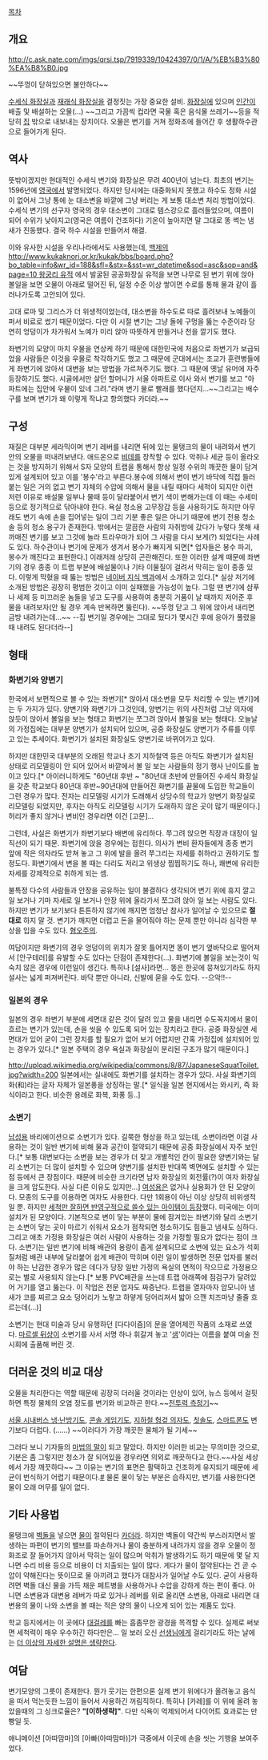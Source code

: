 [[목차]]

== 개요 ==
http://c.ask.nate.com/imgs/qrsi.tsp/7919339/10424397/0/1/A/%EB%B3%80%EA%B8%B0.jpg

~~뚜껑이 닫혀있으면 불안하다~~

[[수세식 화장실]]과 [[재래식 화장실]]을 결정짓는 가장 중요한 설비. [[화장실]]에 있으며 [[인간]]이 배출 및 배설하는 오물(...) ~~그리고 가끔씩 컵라면 국물 혹은 음식물 쓰레기~~등을 적당히 [[집]] 밖으로 내보내는 장치이다. 오물은 변기를 거쳐 정화조에 들어간 후 생활하수관으로 들어가게 된다.

== 역사 ==
뜻밖이겠지만 현대적인 수세식 변기와 화장실은 무려 400년이 넘는다. 최초의 변기는 1596년에 [[영국]]에서 발명되었다. 하지만 당시에는 대중화되지 못했고 하수도 정화 시설이 없어서 그냥 통에 눈 대소변을 바깥에 그냥 버리는 게 보통 대소변 처리 방법이었다. 수세식 변기의 선구자 영국의 경우 대소변이 그대로 템스강으로 흘러들었으며, 여름이 되어 수위가 낮아지고(영국은 여름이 건조하다) 기온이 높아지면 말 그대로 똥 썩는 냄새가 진동했다. 결국 하수 시설을 만들어서 해결.

이와 유사한 시설을 우리나라에서도 사용했는데, [[백제]]의 [[http://www.kukaknori.or.kr/kukak/bbs/board.php?bo_table=info&wr_id=188&sfl=&stx=&sst=wr_datetime&sod=asc&sop=and&page=10 왕궁리 유적]] 에서 발굴된 공공화장실 유적을 보면 나무로 된 변기 위에 앉아 볼일을 보면 오물이 아래로 떨어진 뒤, 일정 수준 이상 쌓이면 수로를 통해 물과 같이 흘러나가도록 고안되어 있다.

고대 로마 및 그리스가 더 위생적이었는데, 대소변을 하수도로 따로 흘려보내 노예들이 퍼서 비료로 썼기 때문이었다. 다만 이 시절 변기는 그냥 돌에 구멍을 뚫는 수준이라 당연히 엉덩이가 차가워서 노예가 미리 앉아 따뜻하게 만들거나 천을 깔기도 했다.

좌변기의 모양이 마치 우물을 연상케 하기 때문에 대한민국에 처음으로 좌변기가 보급되었을 사람들은 이것을 우물로 착각하기도 했고 그 때문에 군대에서는 조교가 훈련병들에게 좌변기에 앉아서 대변을 보는 방법을 가르쳐주기도 했다. 그 때문에 옛날 유머에 자주 등장하기도 했다. 시골에서만 살던 할머니가 서울 아파트로 이사 와서 변기를 보고 "아파트에는 집안에 우물이 있네 그려."라며 변기 물로 빨래를 했다던지...~~그리고는 배수구를 보며 변기가 왜 이렇게 작냐고 항의했다 카더라.~~

== 구성 ==
재질은 대부분 세라믹이며 변기 레버를 내리면 뒤에 있는 물탱크의 물이 내려와서 변기 안의 오물을 떠내려보낸다. 애드온으로 [[비데]]를 장착할 수 있다.
악취나 세균 등이 올라오는 것을 방지하기 위해서 S자 모양의 트랩을 통해서 항상 일정 수위의 깨끗한 물이 담겨있게 설계되어 있고 이를 '봉수'라고 부른다.봉수에 의해서 변이 변기 바닥에 직접 들러붙는 일은 거의 없고 변기 자체의 수압에 의해서 물을 내릴 때마다 세척이 되지만 이런 저런 이유로 배설물 일부나 물때 등이 달라붙어서 변기 색이 변해가는데 이 때는 수세미 등으로 정기적으로 닦아내야 한다. 욕실 청소용 고무장갑 등을 사용하기도 하지만 아무래도 변기 속에 손을 집어넣는 일이 그리 기분 좋은 일은 아니기 때문에 변기 전용 청소 솔 등의 청소 용구가 존재한다. 밖에서는 깔끔한 사람의 자취방에 갔다가 누렇다 못해 새까매진 변기를 보고 그것에 놀라 트라우마가 되어 그 사람을 다시 보게(?) 되었다는 사례도 있다.
하수관이나 변기에 문제가 생겨서 봉수가 빠지게 되면[* 업자들은 봉수 파괴, 봉수가 깨진다고 표현한다.] 이래저래 상당히 곤란해진다. 또한 이러한 설계 때문에 좌변기의 경우 종종 이 트랩 부분에 배설물이나 기타 이물질이 걸려서 막히는 일이 종종 있다. 이렇게 막혔을 때 뚫는 방법은 [http://navercast.naver.com/contents.nhn?contents_id=4567 네이버 지식 백과]에서 소개하고 있다.[* 실상 저기에 소개된 방법은 굉장히 평범한 것이고 이미 실패했을 가능성이 높다. 그럴 땐 변기에 샴푸나 세제 등 미끄러운 놈들을 넣고 도구를 사용하여 충분히 거품이 날 때까지 저어준 후 물을 내려보자(안 될 경우 계속 반복하면 뚫린다). ~~뚜껑 닫고 그 위에 앉아서 내리면 금방 내려가는데...~~ --집 변기일 경우에는 그대로 뒀다가 몇시간 후에 응아가 풀렸을때 내려도 된다더라--]

== 형태 ==
=== 화변기와 양변기 ===
한국에서 보편적으로 볼 수 있는 좌변기[* 앉아서 대소변을 모두 처리할 수 있는 변기]에는 두 가지가 있다. 양변기와 화변기가 그것인데, 양변기는 위의 사진처럼 그냥 의자에 앉듯이 앉아서 볼일을 보는 형태고 화변기는 쪼그려 앉아서 볼일을 보는 형태다. 오늘날의 가정집에는 대부분 양변기가 설치되어 있으며, 공중 화장실도 양변기가 주류를 이루고 있는 추세이다. 화변기가 설치된 화장실도 양변기로 바뀌어가고 있다.

하지만 대한민국 대부분의 오래된 학교나 초기 지하철역 등은 아직도 화변기가 설치된 상태로 리모델링이 안 되어 있어서 바깥에서 볼 일 보는 사람들의 정기 행사 난이도를 높이고 있다.[* 아이러니하게도 "60년대 후반 ~ "80년대 초반에 만들어진 수세식 화장실을 갖춘 학교보다 80년대 후반~90년대에 만들어진 화변기를 끝물에 도입한 학교들이 그런 경우가 많다. 전자는 리모델링 시기가 도래해서 상당수의 학교가 양변기 화장실로 리모델링 되었지만, 후자는 아직도 리모델링 시기가 도래하지 않은 곳이 많기 때문이다.] 허리가 좋지 않거나 변비인 경우라면 이건 [고문]... 

그런데, 사실은 화변기가 좌변기보다 배변에 유리하다. 쭈그려 앉으면 직장과 대장이 일직선이 되기 때문. 좌변기에 앉을 경우에는 접힌다. 의사가 변비 환자들에게 종종 변기 앞에 작은 의자라도 받쳐 놓고 그 위에 발을 올려 쭈그리는 자세를 취하라고 권하기도 할 정도다. 화변기에서 변을 볼 때는 다리도 저리고 위생상 찝찝하기도 하나, 쾌변에 유리한 자세를 강제적으로 취하게 되는 셈.

불특정 다수의 사람들과 안장을 공유하는 일이 불결하다 생각되어 변기 위에 휴지 깔고 일 보거나 기마 자세로 일 보거나 안장 위에 올라가서 쪼그려 앉아 일 보는 사람도 있다. 하지만 변기가 보기보다 튼튼하지 않기에 깨지면 엄청난 참사가 일어날 수 있으므로 '''절대로''' 하지 말 것. 변기가 깨지면 더럽고 돈을 물어줘야 하는 문제 뿐만 아니라 심각한 부상을 입을 수도 있다. [http://todayhumor.com/?panic_68448 혐오주의].

여담이지만 화변기의 경우 엉덩이의 위치가 잘못 틀어지면 똥이 변기 옆바닥으로 떨어져서 [안구테러]를 유발할 수도 있다는
단점이 존재한다(...). 화변기에 볼일을 보는것이 익숙치 않은 경우에 이런일이 생긴다. 특히나 [설사]라면... 똥은 한곳에 뭉쳐있기라도 하지 설사는 넓게 퍼져버린다. 바닥 뿐만 아니라, 신발에 묻을 수도 있다. --으악!!-- 

=== 일본의 경우 ===
일본의 경우 좌변기 부분에 세면대 같은 것이 달려 있고 물을 내리면 수도꼭지에서 물이 흐르는 변기가 있는데, 손을 씻을 수 있도록 되어 있는 장치라고 한다. 공중 화장실엔 세면대가 있어 굳이 그런 장치를 할 필요가 없어 보기 어렵지만 간혹 가정집에 설치되어 있는 경우가 있다.[* 일본 주택의 경우 욕실과 화장실이 분리된 구조가 많기 때문이다.] 

http://upload.wikimedia.org/wikipedia/commons/8/87/JapaneseSquatToilet.jpg?width=200
일본에서는 실내에도 화변기를 설치하는 경우가 있다. 사실 화변기의 화(和)라는 글자 자체가 일본풍을 상징하는 말.[* 일식을 일본 현지에서는 와시키, 즉 화식이라고 한다. 비슷한 용례로 화복, 화풍 등..] 

=== 소변기 ===
[[남성]]용 바리에이션으로 소변기가 있다. 길쭉한 형상을 하고 있는데, 소변이라면 이걸 사용하는 것이 일반 변기에 비해 물과 공간이 절약되기 때문에 공중 화장실에서 자주 보인다.[* 보통 대변보다는 소변을 보는 경우가 더 잦고 개별적인 칸이 필요한 양변기와는 달리 소변기는 더 많이 설치할 수 있으며 양변기를 설치한 반대쪽 벽면에도 설치할 수 있는 점 등에서 큰 장점이다. 때문에 비슷한 크기라면 남자 화장실의 회전률(?)이 여자 화장실을 크게 압도한다. 사실 다른 이유도 있지만...] [[여성]]용은 없거나 실용화가 안 된 모양이다. 모종의 도구를 이용하면 여자도 사용한다. 다만 1회용이 아닌 이상 상당히 비위생적일 뿐. 하지만 [http://blog.naver.com/minaaram/80156613186 세척만 잘하면 반영구적으로 쓸수 있는 아이템이 등장]했다. 미국에는 이미 설치가 된 모양이다.
기본적으로 변이 닿는 부분이 물에 잠겨있는 좌변기와 달리 소변기는 소변이 닿는 곳이 마르기 쉬워서 요소가 점착되면 청소하기도 힘들고 냄새도 심하다. 그리고 애초 가정용 화장실은 여러 사람이 사용하는 것을 가정할 필요가 없다는 점이 크다.
소변기는 일반 변기에 비해 배관의 용량이 좁게 설계되므로 소변에 있는 요소가 석회질처럼 배관 내부에 달라붙어 쉽게 배관이 막히며 이런 일이 발생하면 전문 업자를 불러야 하는 난감한 경우가 많은 데다가 당장 일반 가정의 욕실의 면적이 작으므로 가정용으로는 별로 사용되지 않는다.[* 보통 PVC배관을 쓰는데 트랩 아래쪽에 점검구가 달려있어 거기를 열고 뚫는다. 이 작업은 전문 업자도 짜증난다. 트랩을 열자마자 암모니아 냄새가 코를 찌르고 요소 덩어리가 노랗고 하얗게 덩어리져서 밟아 으깬 치즈마냥 줄줄 흐르는데(...)]

소변기는 현대 미술과 당시 유행하던 [다다이즘]의 문을 열어제낀 작품의 소재로 쓰였다. [[마르셀 뒤샹]]이 소변기를 사서 서명 하나 휘갈겨 놓고 '[[샘]]'이라는 이름을 붙여 미술 전시회에 출품해 버린 것.

== 더러운 것의 비교 대상 ==
오물을 처리한다는 역할 때문에 굉장히 더러울 것이라는 인상이 있어, 뉴스 등에서 걸핏하면 특정 물체의 오염 정도를 변기와 비교하곤 한다.~~[[전투력 측정기]]~~

[http://www.ytn.co.kr/_ln/0101_201310141544294523 서울 시내버스 냉·난방기도], [http://news.naver.com/main/hotissue/read.nhn?mid=hot&sid1=103&cid=3118&iid=796882&oid=277&aid=0003081701&ptype=021 콘솔 게임기도], [http://news.naver.com/main/ranking/read.nhn?mid=etc&sid1=111&rankingType=memo_week&oid=055&aid=0000260961&date=20130911&type=2&rankingSectionId=103&rankingSeq=1 지하철 헝겊 의자도], [http://www.hankyung.com/news/app/newsview.php?aid=201309300551o&nid=000 칫솔도], [http://nownews.seoul.co.kr/news/newsView.php?id=20130917601021 스마트폰도] 변기보다 더럽다. (……) ~~이러다가 가장 깨끗한 물체가 될 기세~~

그러다 보니 기자들의 [[마법의 말]]이 되고 말았다. 하지만 이러한 비교는 무의미한 것으로, 기분은 좀 그렇지만 청소가 잘 되어있을 경우라면 의외로 깨끗하다고 한다.~~사실 세상에서 가장 깨끗하다~~ 그 이유는 변기의 표면은 활택하고 건조하게 유지되기 때문에 세균이 번식하기 어렵기 때문이다.[http://scicri.com/news/view.html?section=79&category=81&no=400 #] 물론 물이 닿는 부분은 습하지만, 변기를 사용한다면 물이 오래 머무를 일이 없다.

== 기타 사용법 ==
물탱크에 [[벽돌]]을 넣으면 [[물]]이 절약된다 [[카더라]]. 하지만 벽돌이 약간씩 부스러지면서 발생하는 파편이 변기의 밸브를 파손하거나 물이 충분하게 내려가지 않을 경우 오물이 정화조로 잘 들어가지 않아서 막히는 일이 많으며 악취가 발생하기도 하기 때문에 몇 달 지나면 수리 비용 등으로 비용이 더 지출되는 일이 많다. 게다가 물이 절약된다는 건 곧 수압이 약해진다는 뜻이므로 물 아끼려고 했다가 대참사가 일어날 수도 있다. 굳이 사용하려면 벽돌 대신 물을 가득 채운 페트병을 사용하거나 수압을 강하게 하는 편이 좋다. 아니면 소변용과 대변용 레버가 따로 있거나 레버를 위로 올리면 소변용, 아래로 내리면 대변용의 물이 나와 소변을 볼 때는 적은 양의 물이 나오게 되어 있는 제품도 있다.


학교 등지에서는 이 곳에다 [[대걸레]]를 빠는 흠좀무한 광경을 목격할 수 있다. 실제로 써보면 세척력이 매우 우수하긴 하다만은... 일 보러 오신 [[선생님]]에게 걸리기라도 하는 날에는 [[더 이상의 자세한 설명은 생략한다]].

== 여담 ==

변기모양의 그릇이 존재한다. 뭔가 웃기는 한편으론 실제 변기 위에다가 올려놓고 음식을 떠서 먹는듯한 느낌이 들어서 사용하긴 꺼림직하다. 특히나 [카레]를 이 위에 올려 놓았을때의 그 싱크로율은? '''"[이하생략]"'''. 다만 식욕이 억제되어서 다이어트 효과로는 만빵일 듯. 

애니메이션 [아따맘마]의 [아빠(아따맘마)]가 극중에서 이곳에 손을 씻는 기행을 보여주었다.   
